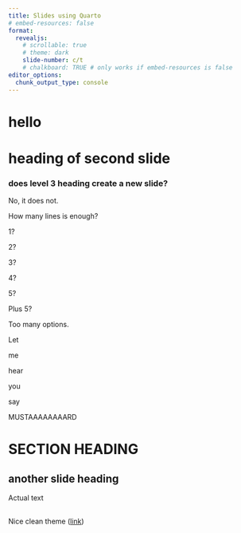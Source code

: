 ```yaml
---
title: Slides using Quarto
# embed-resources: false
format: 
  revealjs:
    # scrollable: true
    # theme: dark
    slide-number: c/t
    # chalkboard: TRUE # only works if embed-resources is false
editor_options: 
  chunk_output_type: console
---
```


# hello

##

# heading of second slide

### does level 3 heading create a new slide?

No, it does not. 

How many lines is enough?

1?

2?

3?

4?

5?

Plus 5?

Too many options.

Let

me

hear

you

say

MUSTAAAAAAAARD

# SECTION HEADING

## another slide heading

Actual text

##

Nice clean theme ([link](https://grantmcdermott.com/quarto-revealjs-clean-demo/template.html#/title-slide))